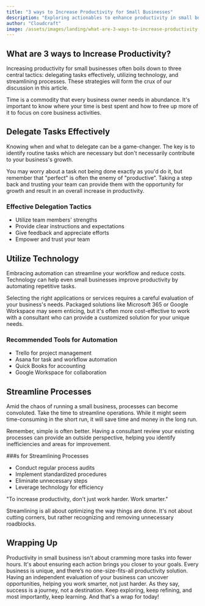 ```yaml
---
title: "3 ways to Increase Productivity for Small Businesses"
description: "Exploring actionables to enhance productivity in small businesses, focusing on owner/operators."
author: "Cloudcraft"
image: /assets/images/landing/what-are-3-ways-to-increase-productivity.jpg
---
```


## What are 3 ways to Increase Productivity?

Increasing productivity for small businesses often boils down to three central tactics: delegating tasks effectively, utilizing technology, and streamlining processes. These strategies will form the crux of our discussion in this article.

Time is a commodity that every business owner needs in abundance. It's important to know where your time is best spent and how to free up more of it to focus on core business activities. 

<ServicesBlurb />

## Delegate Tasks Effectively

Knowing when and what to delegate can be a game-changer. The key is to identify routine tasks which are necessary but don't necessarily contribute to your business's growth. 

You may worry about a task not being done exactly as you'd do it, but remember that "perfect" is often the enemy of "productive”. Taking a step back and trusting your team can provide them with the opportunity for growth and result in an overall increase in productivity.

### Effective Delegation Tactics

 * Utilize team members' strengths
 * Provide clear instructions and expectations
 * Give feedback and appreciate efforts
 * Empower and trust your team 
 
## Utilize Technology

Embracing automation can streamline your workflow and reduce costs. Technology can help even small businesses improve productivity by automating repetitive tasks.

Selecting the right applications or services requires a careful evaluation of your business's needs. Packaged solutions like Microsoft 365 or Google Workspace may seem enticing, but it's often more cost-effective to work with a consultant who can provide a customized solution for your unique needs.

### Recommended Tools for Automation

 * Trello for project management
 * Asana for task and workflow automation
 * Quick Books for accounting
 * Google Workspace for collaboration

<GetStartedBlurb />

## Streamline Processes

Amid the chaos of running a small business, processes can become convoluted. Take the time to streamline operations. While it might seem time-consuming in the short run, it will save time and money in the long run.

Remember, simple is often better. Having a consultant review your existing processes can provide an outside perspective, helping you identify inefficiencies and areas for improvement.

###s for Streamlining Processes

 * Conduct regular process audits
 * Implement standardized procedures
 * Eliminate unnecessary steps
 * Leverage technology for efficiency

"To increase productivity, don't just work harder. Work smarter."

Streamlining is all about optimizing the way things are done. It's not about cutting corners, but rather recognizing and removing unnecessary roadblocks.

## Wrapping Up 

Productivity in small business isn't about cramming more tasks into fewer hours. It's about ensuring each action brings you closer to your goals. Every business is unique, and there’s no one-size-fits-all productivity solution. Having an independent evaluation of your business can uncover opportunities, helping you work smarter, not just harder. As they say, success is a journey, not a destination. Keep exploring, keep refining, and most importantly, keep learning. And that's a wrap for today!
